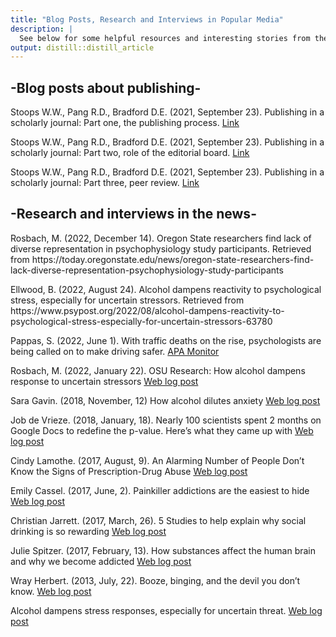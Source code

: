 ```yaml
---
title: "Blog Posts, Research and Interviews in Popular Media"
description: |
  See below for some helpful resources and interesting stories from the B.E.A.V.E.R.S lab.
output: distill::distill_article
---
```


## -Blog posts about publishing- ##

Stoops W.W., Pang R.D., Bradford D.E. (2021, September 23). Publishing in a scholarly journal: Part one, the publishing process.
[Link](https://www.apa.org/pubs/journals/resources/publishing-tips/publishing-process)

Stoops W.W., Pang R.D., Bradford D.E. (2021, September 23). Publishing in a scholarly journal: Part two, role of the editorial board. [Link](https://www.apa.org/pubs/journals/resources/publishing-tips/editorial-board)

Stoops W.W., Pang R.D., Bradford D.E. (2021, September 23). Publishing in a scholarly journal: Part three, peer review. [Link](https://www.apa.org/pubs/journals/resources/publishing-tips/peer-review)

## -Research and interviews in the news- ###

Rosbach, M. (2022, December 14). Oregon State researchers find lack of diverse representation in psychophysiology study participants. Retrieved from https://today.oregonstate.edu/news/oregon-state-researchers-find-lack-diverse-representation-psychophysiology-study-participants 

Ellwood, B. (2022, August 24). Alcohol dampens reactivity to psychological stress, especially for uncertain stressors. Retrieved from https://www.psypost.org/2022/08/alcohol-dampens-reactivity-to-psychological-stress-especially-for-uncertain-stressors-63780

Pappas, S. (2022, June 1). With traffic deaths on the rise, psychologists are being called on to make driving safer. [APA Monitor](https://www.apa.org/monitor/2022/06/feature-traffic-safety)

Rosbach, M. (2022, January 22). OSU Research: How alcohol dampens response to uncertain stressors [Web log post](https://www.thechronicleonline.com/news/osu-research-how-alcohol-dampens-response-to-uncertainstressors/article_89f0db16-7a3a-11ec-92c9-0747d3b67c1f.html)

Sara Gavin. (2018, November, 12) How alcohol dilutes anxiety [Web log post](https://today.umd.edu/articles/how-alcohol-dilutes-anxiety-f958169c-f9ba-41eb-bc60-aa6bd24409c0)

Job de Vrieze. (2018, January, 18). Nearly 100 scientists spent 2 months on Google Docs to redefine the p-value. Here’s what they came up with [Web log post](http://www.sciencemag.org/news/2018/01/nearly100-scientists-spent-2-months-google-docs-redefine-p-value-here-s-what-they-came)

Cindy Lamothe. (2017, August, 9). An Alarming Number of People Don’t Know the Signs of Prescription-Drug
Abuse [Web log post](https://www.thecut.com/2017/08/opioid-epidemic-addiction-mental-health.html?fbclid=IwAR2IuHPLedPm1MbfVCGeFs-lD0XdMvpAbF-kHvNW20IX6S8CBGJq9-faiS8)

Emily Cassel. (2017, June, 2). Painkiller addictions are the easiest to hide [Web log post](https://tonic.vice.com/en_us/article/3kzn49/painkiller-addictions-are-the-easiest-to-hide)

Christian Jarrett. (2017, March, 26). 5 Studies to help explain why social drinking is so rewarding [Web log post](http://www.businessinsider.com/5-studies-that-help-explain-why-social-drinking-is-so-rewarding2017-3)

Julie Spitzer. (2017, February, 13). How substances affect the human brain and why we become addicted [Web log post](http://www.dailycardinal.com/article/2017/02/how-substances-affect-the-human-brainand-why-we-become-addicted)

Wray Herbert. (2013, July, 22). Booze, binging, and the devil you don’t know. [Web log post](http://www.huffingtonpost.com/wray-herbert/booze-binging-and-the-dev_b_3634559.html)

Alcohol dampens stress responses, especially for uncertain threat. [Web log post](http://www.psychologicalscience.org/index.php/publications/observer/obsonline/alcohol-dampens-stressresponses-especially-for-uncertain-threats.html)



